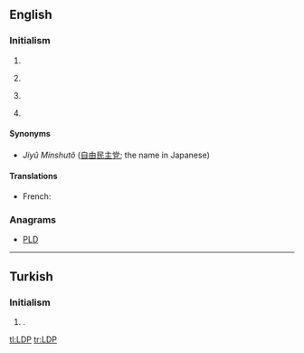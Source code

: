 ==English==

===Initialism===
{{rfc-header|Initialism}}
{{en-initialism}}

# {{w|Linux Documentation Project}}
# {{cx|lang=en|politics}} {{w|Liberal Democratic Party}}
# {{w|Label Distribution Protocol}}
# {{cx|lang=en|language}} {{w|Lingwa de Planeta}}

====Synonyms====
* {{qualifier|Liberal Democratic Party of Japan}} ''Jiyû Minshutô'' ([[自由]][[民主]][[党]]; the name in Japanese)

====Translations====
{{trans-top|Liberal Democratic Party of Japan}}
* French: {{t|fr|PLD|m}}
{{trans-mid}}
{{trans-bottom}}

===Anagrams===
* [[PLD#English|PLD]]

----

==Turkish==

===Initialism===
{{rfc-header|Initialism}}
{{tr-initialism}}

# {{label|tr|politics}} {{initialism of|Liberal Demokrat Parti|lang=tr|nodot=1}} {{gloss|Liberal Democratic Party}}.

[[tl:LDP]]
[[tr:LDP]]